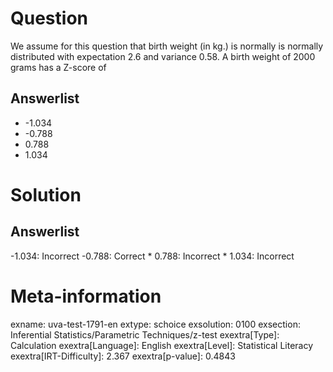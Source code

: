 Question
========

We assume for this question that birth weight (in kg.) is normally is normally distributed with expectation 2.6 and variance 0.58. A birth weight of 2000 grams has a Z-score of

Answerlist
----------

* -1.034
* -0.788
* 0.788
* 1.034

Solution
========

Answerlist
----------

-1.034: Incorrect
-0.788: Correct
* 0.788: Incorrect
* 1.034: Incorrect

Meta-information
================
exname: uva-test-1791-en
extype: schoice
exsolution: 0100
exsection: Inferential Statistics/Parametric Techniques/z-test
exextra[Type]: Calculation
exextra[Language]: English
exextra[Level]: Statistical Literacy
exextra[IRT-Difficulty]: 2.367
exextra[p-value]: 0.4843
